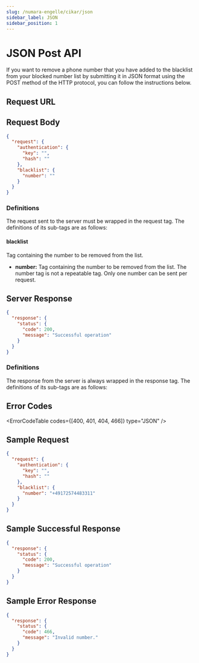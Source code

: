 ```yaml
---
slug: /numara-engelle/cikar/json
sidebar_label: JSON
sidebar_position: 1
---
```



# JSON Post API
If you want to remove a phone number that you have added to the blacklist from your blocked number list by submitting it in JSON format using the POST method of the HTTP protocol, you can follow the instructions below.

## Request URL

<RequestURL type="POST" url="https://api.iletimerkezi.com/v1/delete-blacklist/json" />

## Request Body

```json
{
  "request": {
    "authentication": {
      "key": "",
      "hash": ""
    },
    "blacklist": {
      "number": ""
    }
  }
}
```

### Definitions

The request sent to the server must be wrapped in the <Badge>request</Badge> tag. The definitions of its sub-tags are as follows:

<AccessDescription />

#### blacklist
Tag containing the number to be removed from the list.

+ **number:** Tag containing the number to be removed from the list. The <Badge>number</Badge> tag is not a repeatable tag. Only one number can be sent per request.

## Server Response

```json
{
  "response": {
    "status": {
      "code": 200,
      "message": "Successful operation"
    }
  }
}
```

### Definitions

The response from the server is always wrapped in the <Badge>response</Badge> tag. The definitions of its sub-tags are as follows:

<ResponseStatus />

## Error Codes

<ErrorCodeTable codes={[400, 401, 404, 466]} type="JSON" />

## Sample Request
```json
{
  "request": {
    "authentication": {
      "key": "",
      "hash": ""
    },
    "blacklist": {
      "number": "+49172574483311"
    }
  }
}
```

## Sample Successful Response
```json
{
  "response": {
    "status": {
      "code": 200,
      "message": "Successful operation"
    }
  }
}
```

## Sample Error Response
```json
{
  "response": {
    "status": {
      "code": 466,
      "message": "Invalid number."
    }
  }
}
```